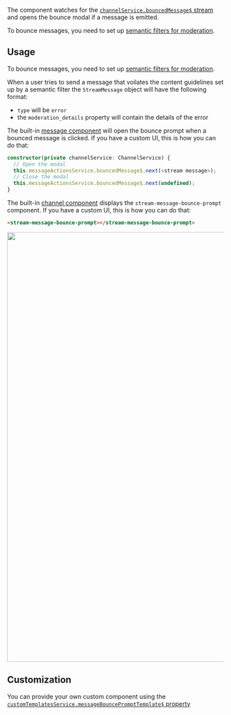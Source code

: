 
The component watches for the [`channelService.bouncedMessage$` stream](../../services/ChannelService/#bouncedmessage) and opens the bounce modal if a message is emitted.

To bounce messages, you need to set up [semantic filters for moderation](https://getstream.io/automated-moderation/docs/automod_configuration/?q=semantic%20filters).

## Usage

To bounce messages, you need to set up [semantic filters for moderation](https://getstream.io/automated-moderation/docs/automod_configuration/?q=semantic%20filters).

When a user tries to send a message that voilates the content guidelines set up by a semantic filter the `StreamMessage` object will have the following format:

- `type` will be `error`
- the `moderation_details` property will contain the details of the error

The built-in [message component](../../components/MessageComponent) will open the bounce prompt when a bounced message is clicked. If you have a custom UI, this is how you can do that:

```typescript
constructor(private channelService: ChannelService) {
  // Open the modal
  this.messageActionsService.bouncedMessage$.next(<stream message>);
  // Close the modal
  this.messageActionsService.bouncedMessage$.next(undefined);
}
```

The built-in [channel component](../../components/ChannelComponent) displays the `stream-message-bounce-prompt` component. If you have a custom UI, this is how you can do that:

```html
<stream-message-bounce-prompt></stream-message-bounce-prompt>
```

<img src={Screenshot} width="1000" />

## Customization

You can provide your own custom component using the [`customTemplatesService.messageBouncePromptTemplate$` property](../../services/CustomTemplatesService/#messagebounceprompttemplate)

[//]: # "Start of generated content"
[//]: # "End of generated content"
